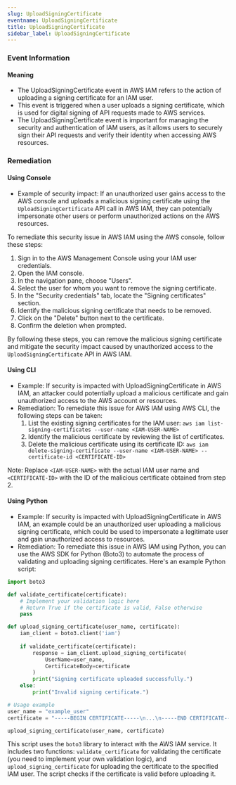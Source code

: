 ```yaml
--- 
slug: UploadSigningCertificate
eventname: UploadSigningCertificate
title: UploadSigningCertificate
sidebar_label: UploadSigningCertificate
---
```

                       
### Event Information

#### Meaning

- The UploadSigningCertificate event in AWS IAM refers to the action of uploading a signing certificate for an IAM user.
- This event is triggered when a user uploads a signing certificate, which is used for digital signing of API requests made to AWS services.
- The UploadSigningCertificate event is important for managing the security and authentication of IAM users, as it allows users to securely sign their API requests and verify their identity when accessing AWS resources.

### Remediation

#### Using Console

- Example of security impact: If an unauthorized user gains access to the AWS console and uploads a malicious signing certificate using the `UploadSigningCertificate` API call in AWS IAM, they can potentially impersonate other users or perform unauthorized actions on the AWS resources.

To remediate this security issue in AWS IAM using the AWS console, follow these steps:

1. Sign in to the AWS Management Console using your IAM user credentials.
2. Open the IAM console.
3. In the navigation pane, choose "Users".
4. Select the user for whom you want to remove the signing certificate.
5. In the "Security credentials" tab, locate the "Signing certificates" section.
6. Identify the malicious signing certificate that needs to be removed.
7. Click on the "Delete" button next to the certificate.
8. Confirm the deletion when prompted.

By following these steps, you can remove the malicious signing certificate and mitigate the security impact caused by unauthorized access to the `UploadSigningCertificate` API in AWS IAM.

#### Using CLI

- Example: If security is impacted with UploadSigningCertificate in AWS IAM, an attacker could potentially upload a malicious certificate and gain unauthorized access to the AWS account or resources.
- Remediation: To remediate this issue for AWS IAM using AWS CLI, the following steps can be taken:
  1. List the existing signing certificates for the IAM user: `aws iam list-signing-certificates --user-name <IAM-USER-NAME>`
  2. Identify the malicious certificate by reviewing the list of certificates.
  3. Delete the malicious certificate using its certificate ID: `aws iam delete-signing-certificate --user-name <IAM-USER-NAME> --certificate-id <CERTIFICATE-ID>`

Note: Replace `<IAM-USER-NAME>` with the actual IAM user name and `<CERTIFICATE-ID>` with the ID of the malicious certificate obtained from step 2.

#### Using Python

- Example: If security is impacted with UploadSigningCertificate in AWS IAM, an example could be an unauthorized user uploading a malicious signing certificate, which could be used to impersonate a legitimate user and gain unauthorized access to resources.
- Remediation: To remediate this issue in AWS IAM using Python, you can use the AWS SDK for Python (Boto3) to automate the process of validating and uploading signing certificates. Here's an example Python script:

```python
import boto3

def validate_certificate(certificate):
    # Implement your validation logic here
    # Return True if the certificate is valid, False otherwise
    pass

def upload_signing_certificate(user_name, certificate):
    iam_client = boto3.client('iam')
    
    if validate_certificate(certificate):
        response = iam_client.upload_signing_certificate(
            UserName=user_name,
            CertificateBody=certificate
        )
        print("Signing certificate uploaded successfully.")
    else:
        print("Invalid signing certificate.")

# Usage example
user_name = "example_user"
certificate = "-----BEGIN CERTIFICATE-----\n...\n-----END CERTIFICATE-----"

upload_signing_certificate(user_name, certificate)
```

This script uses the `boto3` library to interact with the AWS IAM service. It includes two functions: `validate_certificate` for validating the certificate (you need to implement your own validation logic), and `upload_signing_certificate` for uploading the certificate to the specified IAM user. The script checks if the certificate is valid before uploading it.


 